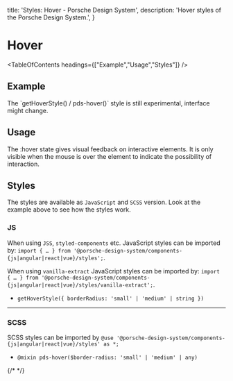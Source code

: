 
  title: 'Styles: Hover - Porsche Design System',
  description: 'Hover styles of the Porsche Design System.',
}

# Hover

<TableOfContents headings={["Example","Usage","Styles"]} />

## Example

<Notification heading="Important note" headingTag="h3" state="error">
  The `getHoverStyle() / pds-hover()` style is still experimental, interface might change.
</Notification>

<ComponentExample codeSample={stylesHoverExample} disableOpenInStackblitz={true} fixedBackgroundColor={themeLightBackgroundBase} />

## Usage

The :hover state gives visual feedback on interactive elements. It is only visible when the mouse is over the element to
indicate the possibility of interaction.

## Styles

The styles are available as `JavaScript` and `SCSS` version. Look at the example above to see how the styles work.

### JS

When using `JSS`, `styled-components` etc. JavaScript styles can be imported by:
`import { … } from '@porsche-design-system/components-{js|angular|react|vue}/styles';`.

When using `vanilla-extract` JavaScript styles can be imported by:
`import { … } from '@porsche-design-system/components-{js|angular|react|vue}/styles/vanilla-extract';`.

- `getHoverStyle({ borderRadius: 'small' | 'medium' | string })`

---

### SCSS

SCSS styles can be imported by `@use '@porsche-design-system/components-{js|angular|react|vue}/styles' as *;`

- `@mixin pds-hover($border-radius: 'small' | 'medium' | any)`

{/* <script lang="ts">

  @Component({
  components: {
  ExampleStylesHover
},
})
  codeExample = getStylesHoverCodeSamples();

  public mounted(): void {
  adjustSelectedFramework(this.codeExample);
}
}
</script> */}
